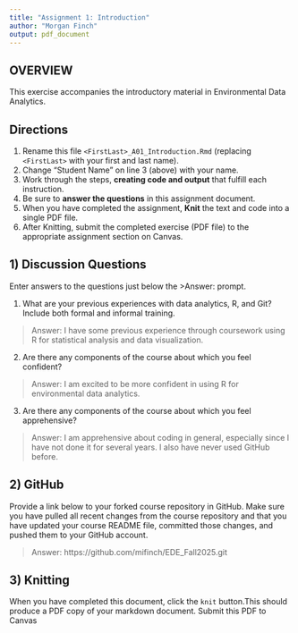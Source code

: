 ```yaml
---
title: "Assignment 1: Introduction"
author: "Morgan Finch"
output: pdf_document
---
```


## OVERVIEW

This exercise accompanies the introductory material in Environmental Data Analytics. 

## Directions
1.  Rename this file `<FirstLast>_A01_Introduction.Rmd` (replacing `<FirstLast>` with your first and last name).
2.  Change "Student Name" on line 3 (above) with your name.
3.  Work through the steps, **creating code and output** that fulfill each instruction.
4.  Be sure to **answer the questions** in this assignment document.
5.  When you have completed the assignment, **Knit** the text and code into a single PDF file.
6.  After Knitting, submit the completed exercise (PDF file) to the appropriate assignment section on Canvas.


## 1) Discussion Questions
Enter answers to the questions just below the >Answer: prompt.

1. What are your previous experiences with data analytics, R, and Git? Include both formal and informal training.

> Answer: I have some previous experience through coursework using R for statistical analysis and data visualization. 

2. Are there any components of the course about which you feel confident?

> Answer: I am excited to be more confident in using R for environmental data analytics. 

3. Are there any components of the course about which you feel apprehensive?

> Answer: I am apprehensive about coding in general, especially since I have not done it for several years. I also have never used GitHub before. 


## 2) GitHub

Provide a link below to your forked course repository in GitHub. Make sure you have pulled all recent changes from the course repository and that you have updated your course README file, committed those changes, and pushed them to your GitHub account. 

> Answer: https://github.com/mifinch/EDE_Fall2025.git

## 3) Knitting
When you have completed this document, click the `knit` button.This should produce a PDF copy of your markdown document. Submit this PDF to Canvas 
